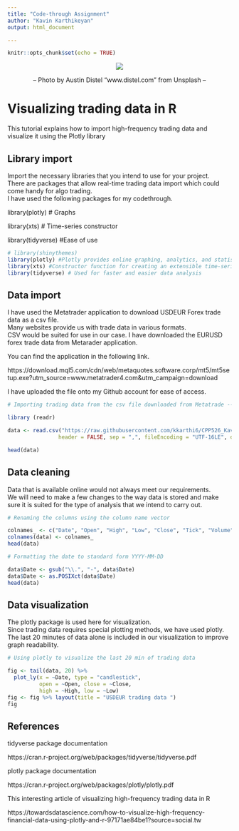 ---
title: "Code-through Assignment"
author: "Kavin Karthikeyan"
output: html_document

---

```{r setup, include=FALSE}
knitr::opts_chunk$set(echo = TRUE)
```

<center>

![](https://github.com/kkarthi6/CPP526_Kavin/blob/master/Code-thorugh%20Header%20Img.jpg?raw=true)

  -- Photo by Austin Distel "www.distel.com" from Unsplash --  
</center>


# Visualizing trading data in R  

This tutorial explains how to import high-frequency trading data and visualize it using the Plotly library


## Library import  
Import the necessary libraries that you intend to use for your project.  
There are packages that allow real-time trading data import which could come handy for algo trading.  
I have used the following packages for my codethrough.  

library(plotly) # Graphs  

library(xts) # Time-series constructor  

library(tidyverse) #Ease of use

```{r global, include=FALSE}

# library(shinythemes)
library(plotly) #Plotly provides online graphing, analytics, and statistics tools
library(xts) #Constructor function for creating an extensible time-series
library(tidyverse) # Used for faster and easier data analysis

```


## Data import  
I have used the Metatrader application to download USDEUR Forex trade data as a csv file.  
Many websites provide us with trade data in various formats.  
CSV would be suited for use in our case. I have downloaded the EURUSD forex trade data from Metarader application.

You can find the application in the following link.

https://download.mql5.com/cdn/web/metaquotes.software.corp/mt5/mt5setup.exe?utm_source=www.metatrader4.com&utm_campaign=download

I have uploaded the file onto my Github account for ease of access.

```{r Data import }
# Importing trading data from the csv file downloaded from Metatrade ----

library (readr)

data <- read.csv("https://raw.githubusercontent.com/kkarthi6/CPP526_Kavin/master/EURUSDM1.csv",
                header = FALSE, sep = ",", fileEncoding = "UTF-16LE", dec = ".")

head(data)

```


## Data cleaning  
Data that is available online would not always meet our requirements.  
We will need to make a few changes to the way data is stored and make sure it is suited for the type of analysis that we intend to carry out.  


```{r Data cleaning }

# Renaming the columns using the column name vector

colnames_ <- c("Date", "Open", "High", "Low", "Close", "Tick", "Volume")
colnames(data) <- colnames_
head(data)

# Formatting the date to standard form YYYY-MM-DD

data$Date <- gsub("\\.", "-", data$Date)
data$Date <- as.POSIXct(data$Date)
head(data)

```


## Data visualization
The plotly package is used here for visualization.  
Since trading data requires special plotting methods, we have used plotly.  
The last 20 minutes of data alone is included in our visualization to improve graph readability.


```{r Data visualization}

# Using plotly to visualize the last 20 min of trading data

fig <- tail(data, 20) %>%
  plot_ly(x = ~Date, type = "candlestick",
          open = ~Open, close = ~Close,
          high = ~High, low = ~Low)
fig <- fig %>% layout(title = "USDEUR trading data ")
fig

```



## References

tidyverse package documentation  

https://cran.r-project.org/web/packages/tidyverse/tidyverse.pdf  

plotly package documentation  

https://cran.r-project.org/web/packages/plotly/plotly.pdf  

This interesting article of visualizing high-frequency trading data in R  

https://towardsdatascience.com/how-to-visualize-high-frequency-financial-data-using-plotly-and-r-97171ae84be1?source=social.tw 

